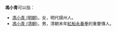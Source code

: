 '''馮小青'''可以指：
* [[馮小青_(明朝)|馮小青 (明朝)]]，女，明代揚州人。
* [[馮小青_(清朝)|馮小青 (清朝)]]，男，清朝末年[[紅船|紅船]][[永春拳|永春拳]]的重要傳人。
{{消歧义|F|Cat=三字冯姓人名消歧义}}